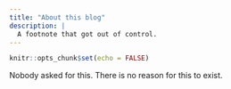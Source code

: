 ```yaml
---
title: "About this blog"
description: |
  A footnote that got out of control.
---
```


```r
knitr::opts_chunk$set(echo = FALSE)
```

Nobody asked for this. There is no reason for this to exist.